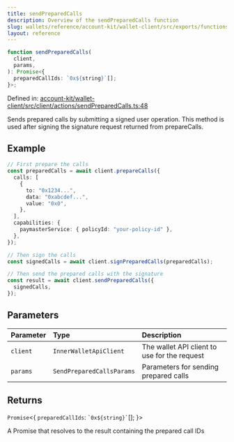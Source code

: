 ```yaml
---
title: sendPreparedCalls
description: Overview of the sendPreparedCalls function
slug: wallets/reference/account-kit/wallet-client/src/exports/functions/sendPreparedCalls
layout: reference
---
```


```ts
function sendPreparedCalls(
  client,
  params,
): Promise<{
  preparedCallIds: `0x${string}`[];
}>;
```

Defined in: [account-kit/wallet-client/src/client/actions/sendPreparedCalls.ts:48](https://github.com/alchemyplatform/aa-sdk/blob/923a52171f7246172caf350853843e6680197da9/account-kit/wallet-client/src/client/actions/sendPreparedCalls.ts#L48)

Sends prepared calls by submitting a signed user operation.
This method is used after signing the signature request returned from prepareCalls.

## Example

```ts
// First prepare the calls
const preparedCalls = await client.prepareCalls({
  calls: [
    {
      to: "0x1234...",
      data: "0xabcdef...",
      value: "0x0",
    },
  ],
  capabilities: {
    paymasterService: { policyId: "your-policy-id" },
  },
});

// Then sign the calls
const signedCalls = await client.signPreparedCalls(preparedCalls);

// Then send the prepared calls with the signature
const result = await client.sendPreparedCalls({
  signedCalls,
});
```

## Parameters

| Parameter | Type                      | Description                                  |
| :-------- | :------------------------ | :------------------------------------------- |
| `client`  | `InnerWalletApiClient`    | The wallet API client to use for the request |
| `params`  | `SendPreparedCallsParams` | Parameters for sending prepared calls        |

## Returns

`Promise`\<\{
`preparedCallIds`: `` `0x${string}` ``\[];
}>

A Promise that resolves to the result containing the prepared call IDs
